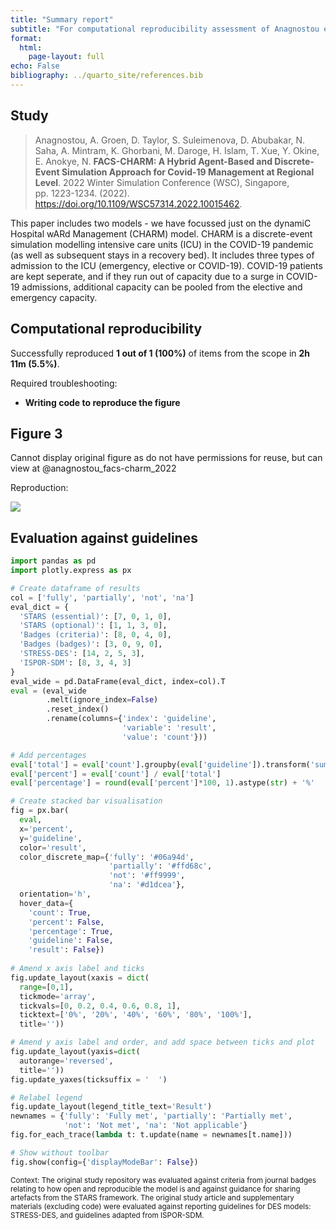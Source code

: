 ```yaml
---
title: "Summary report"
subtitle: "For computational reproducibility assessment of Anagnostou et al. 2022"
format:
  html:
    page-layout: full
echo: False
bibliography: ../quarto_site/references.bib
---
```


## Study

> Anagnostou, A. Groen, D. Taylor, S. Suleimenova, D. Abubakar, N. Saha, A. Mintram, K. Ghorbani, M. Daroge, H. Islam, T. Xue, Y. Okine, E. Anokye, N. **FACS-CHARM: A Hybrid Agent-Based and Discrete-Event Simulation Approach for Covid-19 Management at Regional Level**. 2022 Winter Simulation Conference (WSC), Singapore, pp. 1223-1234. (2022). <https://doi.org/10.1109/WSC57314.2022.10015462>.

This paper includes two models - we have focussed just on the dynamiC Hospital wARd Management (CHARM) model. CHARM is a discrete-event simulation modelling intensive care units (ICU) in the COVID-19 pandemic (as well as subsequent stays in a recovery bed). It includes three types of admission to the ICU (emergency, elective or COVID-19). COVID-19 patients are kept seperate, and if they run out of capacity due to a surge in COVID-19 admissions, additional capacity can be pooled from the elective and emergency capacity.

## Computational reproducibility

Successfully reproduced **1 out of 1 (100%)** of items from the scope in **2h 11m (5.5%)**.

Required troubleshooting:

* **Writing code to reproduce the figure**

::: {.panel-tabset}

## Figure 3

Cannot display original figure as do not have permissions for reuse, but can view at @anagnostou_facs-charm_2022

Reproduction:

![](../reproduction/output/fig3.png){.lightbox}

:::

## Evaluation against guidelines

```python
import pandas as pd
import plotly.express as px

# Create dataframe of results
col = ['fully', 'partially', 'not', 'na']
eval_dict = {
  'STARS (essential)': [7, 0, 1, 0],
  'STARS (optional)': [1, 1, 3, 0],
  'Badges (criteria)': [8, 0, 4, 0],
  'Badges (badges)': [3, 0, 9, 0],
  'STRESS-DES': [14, 2, 5, 3],
  'ISPOR-SDM': [8, 3, 4, 3]
}
eval_wide = pd.DataFrame(eval_dict, index=col).T
eval = (eval_wide
        .melt(ignore_index=False)
        .reset_index()
        .rename(columns={'index': 'guideline',
                         'variable': 'result',
                         'value': 'count'}))

# Add percentages
eval['total'] = eval['count'].groupby(eval['guideline']).transform('sum')
eval['percent'] = eval['count'] / eval['total']
eval['percentage'] = round(eval['percent']*100, 1).astype(str) + '%'

# Create stacked bar visualisation
fig = px.bar(
  eval,
  x='percent',
  y='guideline',
  color='result',
  color_discrete_map={'fully': '#06a94d',
                      'partially': '#ffd68c',
                      'not': '#ff9999',
                      'na': '#d1dcea'},
  orientation='h',
  hover_data={
    'count': True,
    'percent': False,
    'percentage': True,
    'guideline': False,
    'result': False})
  
# Amend x axis label and ticks
fig.update_layout(xaxis = dict(
  range=[0,1],
  tickmode='array',
  tickvals=[0, 0.2, 0.4, 0.6, 0.8, 1],
  ticktext=['0%', '20%', '40%', '60%', '80%', '100%'],
  title=''))

# Amend y axis label and order, and add space between ticks and plot
fig.update_layout(yaxis=dict(
  autorange='reversed',
  title=''))
fig.update_yaxes(ticksuffix = '  ')

# Relabel legend
fig.update_layout(legend_title_text='Result')
newnames = {'fully': 'Fully met', 'partially': 'Partially met',
            'not': 'Not met', 'na': 'Not applicable'}
fig.for_each_trace(lambda t: t.update(name = newnames[t.name]))

# Show without toolbar
fig.show(config={'displayModeBar': False})
```

<sup>Context: The original study repository was evaluated against criteria from journal badges relating to how open and reproducible the model is and against guidance for sharing artefacts from the STARS framework. The original study article and supplementary materials (excluding code) were evaluated against reporting guidelines for DES models: STRESS-DES, and guidelines adapted from ISPOR-SDM.</sup>
